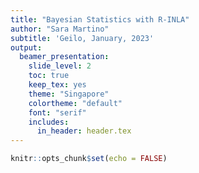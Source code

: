 ```yaml
---
title: "Bayesian Statistics with R-INLA"
author: "Sara Martino"
subtitle: 'Geilo, January, 2023'
output:
  beamer_presentation:
    slide_level: 2
    toc: true  
    keep_tex: yes  
    theme: "Singapore"
    colortheme: "default"
    font: "serif"
    includes:
      in_header: header.tex
---
```


```r
knitr::opts_chunk$set(echo = FALSE)
```
